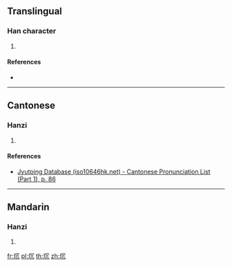 {{character info/new}}
==Translingual==

===Han character===
{{Han char|rn=32|rad=土|as=04|sn=7|four=|canj=GBHN,GBHU|ids=⿰土冗}}

# {{defn|Han|sort=土04}}

====References====
* {{Han ref|kx=0225.040|dkj=04921|dj=0459.240|hdz=10428.010|uh=5748|ud=22344}}

----

==Cantonese==

===Hanzi===
{{yue-hanzi|jyut=[[haang1]]|y=haang1}}

# {{defn|lang=yue|sort=土04}}

====References====
* [http://www.iso10646hk.net/jp/document/download.jsp Jyutping Database (iso10646hk.net) - Cantonese Pronunciation List (Part 1), p. 86]

----

==Mandarin==

===Hanzi===
{{cmn-hanzi|pin=[[rǒng]] ([[rong3]]), [[kēng]] ([[keng1]])|wg=jung<sup>3</sup>, k'eng<sup>1</sup>}}

# {{defn|lang=cmn|sort=土04}}

[[fr:坈]]
[[pl:坈]]
[[th:坈]]
[[zh:坈]]